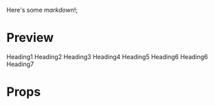 
<Meta title="Typography" />

Here's some _markdown_!;

# Preview

<Preview>
  <Story name="Heading1">
    <Typography tag={"span"} variant={"Heading1"}>
        Heading1
      </Typography>
  </Story>
   <Story name="Heading2">
    <Typography tag={"span"} variant={"Heading2"}>
        Heading2
      </Typography>
  </Story>
   <Story name="Heading3">
    <Typography tag={"span"} variant={"Heading3"}>
        Heading3
      </Typography>
  </Story>
   <Story name="Heading4">
    <Typography tag={"span"} variant={"Heading4"}>
        Heading4
      </Typography>
  </Story>
   <Story name="Heading5">
    <Typography tag={"span"} variant={"Heading5"}>
        Heading5
      </Typography>
  </Story>
  <Story name="Body">
    <Typography tag={"span"} variant={"Body"}>
        Heading6
      </Typography>
  </Story>
   <Story name="BodySmall">
    <Typography tag={"span"} variant={"BodySmall"}>
        Heading6
      </Typography>
  </Story>
   <Story name="BodySmallest">
    <Typography tag={"span"} variant={"BodySmallest"}>
        Heading7
      </Typography>
  </Story>
   
</Preview>

# Props

<Props of={Typography} />
